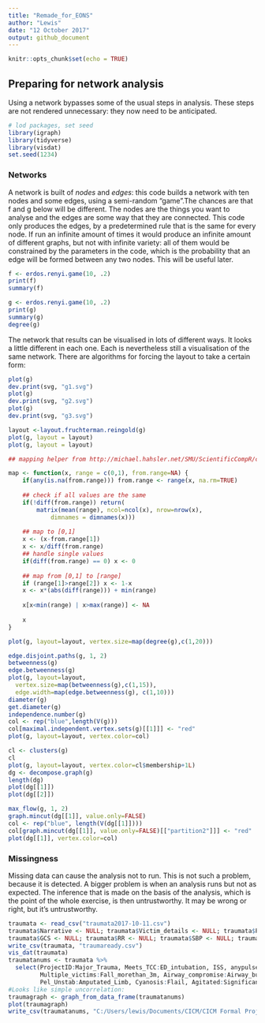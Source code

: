 ```yaml
---
title: "Remade_for_EONS"
author: "Lewis"
date: "12 October 2017"
output: github_document
---
```


```r
knitr::opts_chunk$set(echo = TRUE)
```

## Preparing for network analysis

Using a network bypasses some of the usual steps in analysis. These steps are not rendered unnecessary: they now need to be anticipated.
```r
# lod packages, set seed
library(igraph)
library(tidyverse)
library(visdat)
set.seed(1234)
```



### Networks

A network is built of *nodes* and *edges*: this code builds a network with ten nodes and some edges, using a semi-random "game".The chances are that f and g below will be different.  The nodes are the things you want to analyse and the edges are some way that they are connected.  This code only produces the edges, by a predetermined rule that is the same for every node.  If run an infinite amount of times it would produce an infinite amount of different graphs, but not with infinite variety: all of them would be constrained by the parameters in the code, which is the probability that an edge will be formed between any two nodes.  This will be useful later.


```r
f <- erdos.renyi.game(10, .2)
print(f)
summary(f)

g <- erdos.renyi.game(10, .2)
print(g)
summary(g)
degree(g)
```

The network that results can be visualised in lots of different ways.  It looks a little different in each one.  Each is nevertheless still a visualisation of the same network.  There are algorithms for forcing the layout to take a certain form: 

```r
plot(g)
dev.print(svg, "g1.svg")
plot(g)
dev.print(svg, "g2.svg")
plot(g)
dev.print(svg, "g3.svg")

layout <-layout.fruchterman.reingold(g)
plot(g, layout = layout)
plot(g, layout = layout)

## mapping helper from http://michael.hahsler.net/SMU/ScientificCompR/code/map.R

map <- function(x, range = c(0,1), from.range=NA) {
    if(any(is.na(from.range))) from.range <- range(x, na.rm=TRUE)
    
    ## check if all values are the same
    if(!diff(from.range)) return(
	    matrix(mean(range), ncol=ncol(x), nrow=nrow(x), 
		    dimnames = dimnames(x)))
    
    ## map to [0,1]
    x <- (x-from.range[1])
    x <- x/diff(from.range)
    ## handle single values
    if(diff(from.range) == 0) x <- 0 
    
    ## map from [0,1] to [range]
    if (range[1]>range[2]) x <- 1-x
    x <- x*(abs(diff(range))) + min(range)
    
    x[x<min(range) | x>max(range)] <- NA
    
    x
}

plot(g, layout=layout, vertex.size=map(degree(g),c(1,20)))

edge.disjoint.paths(g, 1, 2)
betweenness(g)
edge.betweenness(g)
plot(g, layout=layout,
  vertex.size=map(betweenness(g),c(1,15)),
  edge.width=map(edge.betweenness(g), c(1,10)))
diameter(g)
get.diameter(g)
independence.number(g)
col <- rep("blue",length(V(g)))
col[maximal.independent.vertex.sets(g)[[1]]] <- "red"
plot(g, layout=layout, vertex.color=col)

cl <- clusters(g)
cl
plot(g, layout=layout, vertex.color=cl$membership+1L)
dg <- decompose.graph(g)
length(dg)
plot(dg[[1]])
plot(dg[[2]])

max_flow(g, 1, 2)
graph.mincut(dg[[1]], value.only=FALSE)
col <- rep("blue", length(V(dg[[1]])))
col[graph.mincut(dg[[1]], value.only=FALSE)[["partition2"]]] <- "red"
plot(dg[[1]], vertex.color=col)
```

### Missingness

Missing data can cause the analysis not to run.  This is not such a problem, because it is detected.  A bigger problem is when an analysis runs but not as expected.  The inference that is made on the basis of the analysis, which is the point of the whole exercise, is then untrustworthy.  It may be wrong or right, but it's untrustworthy.

```r
traumata <- read_csv("traumata2017-10-11.csv")
traumata$Narrative <- NULL; traumata$Victim_details <- NULL; traumata$Pulse <- NULL;
traumata$GCS <- NULL; traumata$RR <- NULL; traumata$SBP <- NULL; traumata$SaO2 <- NULL
write_csv(traumata, "traumaready.csv")
vis_dat(traumata)
traumatanums <- traumata %>% 
  select(ProjectID:Major_Trauma, Meets_TCC:ED_intubation, ISS, anypulse:anyGCS,
         Multiple_victims:Fall_morethan_3m, Airway_compromise:Airway_burns,
         Pel_Unstab:Amputated_Limb, Cyanosis:Flail, Agitated:Significant_multiple_injury)
#Looks like simple uncorrelation:
traumagraph <- graph_from_data_frame(traumatanums)
plot(traumagraph)
write_csv(traumatanums, "C:/Users/lewis/Documents/CICM/CICM Formal Projects/Cameron M/TraumaCall/traumaready.csv")
```